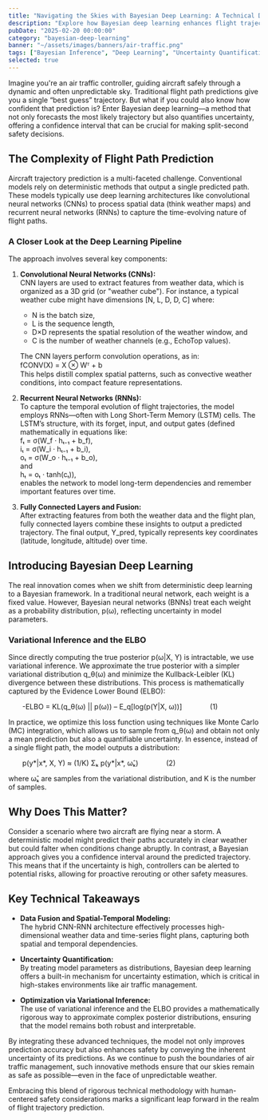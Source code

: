 ```yaml
---
title: "Navigating the Skies with Bayesian Deep Learning: A Technical Dive into Predicting Flight Trajectories Amid Uncertain Weather"
description: "Explore how Bayesian deep learning enhances flight trajectory prediction by combining CNNs and RNNs to extract spatial and temporal features from weather data while quantifying uncertainty."
pubDate: "2025-02-20 00:00:00"
category: "bayesian-deep-learning"
banner: "~/assets/images/banners/air-traffic.png"
tags: ["Bayesian Inference", "Deep Learning", "Uncertainty Quantification", "Neural Networks", "Subnetwork Inference"]
selected: true
---
```



Imagine you're an air traffic controller, guiding aircraft safely through a dynamic and often unpredictable sky. Traditional flight path predictions give you a single “best guess” trajectory. But what if you could also know how confident that prediction is? Enter Bayesian deep learning—a method that not only forecasts the most likely trajectory but also quantifies uncertainty, offering a confidence interval that can be crucial for making split-second safety decisions.

## The Complexity of Flight Path Prediction

Aircraft trajectory prediction is a multi-faceted challenge. Conventional models rely on deterministic methods that output a single predicted path. These models typically use deep learning architectures like convolutional neural networks (CNNs) to process spatial data (think weather maps) and recurrent neural networks (RNNs) to capture the time-evolving nature of flight paths.

### A Closer Look at the Deep Learning Pipeline

The approach involves several key components:

1. **Convolutional Neural Networks (CNNs):**  
   CNN layers are used to extract features from weather data, which is organized as a 3D grid (or "weather cube"). For instance, a typical weather cube might have dimensions [N, L, D, D, C] where:
   - N is the batch size,
   - L is the sequence length,
   - D×D represents the spatial resolution of the weather window, and
   - C is the number of weather channels (e.g., EchoTop values).

   The CNN layers perform convolution operations, as in:  
   fCONV(X) = X ⊗ Wᵀ + b  
   This helps distill complex spatial patterns, such as convective weather conditions, into compact feature representations.

2. **Recurrent Neural Networks (RNNs):**  
   To capture the temporal evolution of flight trajectories, the model employs RNNs—often with Long Short-Term Memory (LSTM) cells. The LSTM’s structure, with its forget, input, and output gates (defined mathematically in equations like:  
   fₜ = σ(W_f · hₜ₋₁ + b_f),  
   iₜ = σ(W_i · hₜ₋₁ + b_i),  
   oₜ = σ(W_o · hₜ₋₁ + b_o),  
   and  
   hₜ = oₜ · tanh(cₜ)),  
   enables the network to model long-term dependencies and remember important features over time.

3. **Fully Connected Layers and Fusion:**  
   After extracting features from both the weather data and the flight plan, fully connected layers combine these insights to output a predicted trajectory. The final output, Y_pred, typically represents key coordinates (latitude, longitude, altitude) over time.

## Introducing Bayesian Deep Learning

The real innovation comes when we shift from deterministic deep learning to a Bayesian framework. In a traditional neural network, each weight is a fixed value. However, Bayesian neural networks (BNNs) treat each weight as a probability distribution, p(ω), reflecting uncertainty in model parameters.

### Variational Inference and the ELBO

Since directly computing the true posterior p(ω|X, Y) is intractable, we use variational inference. We approximate the true posterior with a simpler variational distribution q_θ(ω) and minimize the Kullback-Leibler (KL) divergence between these distributions. This process is mathematically captured by the Evidence Lower Bound (ELBO):

  -ELBO = KL(q_θ(ω) || p(ω)) – E_q[log(p(Y|X, ω))]    (1)

In practice, we optimize this loss function using techniques like Monte Carlo (MC) integration, which allows us to sample from q_θ(ω) and obtain not only a mean prediction but also a quantifiable uncertainty. In essence, instead of a single flight path, the model outputs a distribution:

  p(y*|x*, X, Y) ≈ (1/K) Σₖ p(y*|x*, ω̂ₖ)    (2)

where ω̂ₖ are samples from the variational distribution, and K is the number of samples.

## Why Does This Matter?

Consider a scenario where two aircraft are flying near a storm. A deterministic model might predict their paths accurately in clear weather but could falter when conditions change abruptly. In contrast, a Bayesian approach gives you a confidence interval around the predicted trajectory. This means that if the uncertainty is high, controllers can be alerted to potential risks, allowing for proactive rerouting or other safety measures.

## Key Technical Takeaways

- **Data Fusion and Spatial-Temporal Modeling:**  
  The hybrid CNN-RNN architecture effectively processes high-dimensional weather data and time-series flight plans, capturing both spatial and temporal dependencies.
  
- **Uncertainty Quantification:**  
  By treating model parameters as distributions, Bayesian deep learning offers a built-in mechanism for uncertainty estimation, which is critical in high-stakes environments like air traffic management.
  
- **Optimization via Variational Inference:**  
  The use of variational inference and the ELBO provides a mathematically rigorous way to approximate complex posterior distributions, ensuring that the model remains both robust and interpretable.

By integrating these advanced techniques, the model not only improves prediction accuracy but also enhances safety by conveying the inherent uncertainty of its predictions. As we continue to push the boundaries of air traffic management, such innovative methods ensure that our skies remain as safe as possible—even in the face of unpredictable weather.

Embracing this blend of rigorous technical methodology with human-centered safety considerations marks a significant leap forward in the realm of flight trajectory prediction.